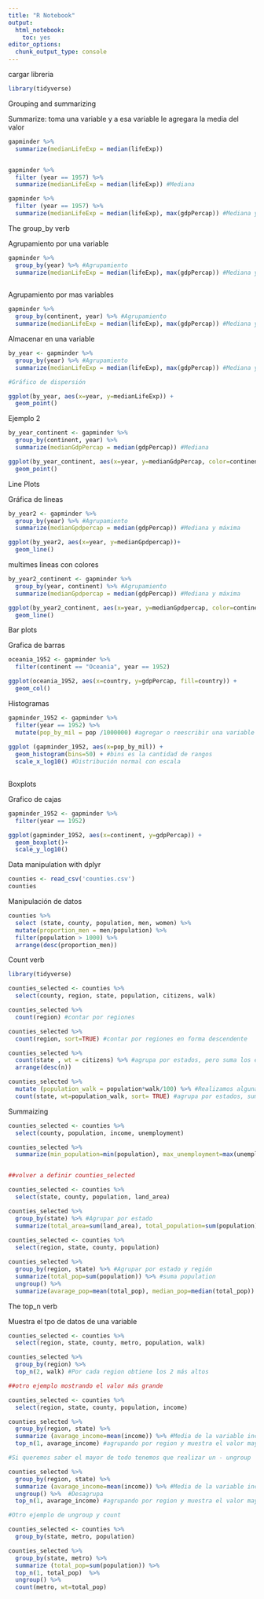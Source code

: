 ```yaml
---
title: "R Notebook"
output: 
  html_notebook: 
    toc: yes
editor_options: 
  chunk_output_type: console
---
```


cargar libreria

```r

library(tidyverse)

```

Grouping and summarizing

Summarize: toma una variable y a esa variable le agregara la media del valor

```r

gapminder %>%
  summarize(medianLifeExp = median(lifeExp))


gapminder %>%
  filter (year == 1957) %>%
  summarize(medianLifeExp = median(lifeExp)) #Mediana

gapminder %>%
  filter (year == 1957) %>%
  summarize(medianLifeExp = median(lifeExp), max(gdpPercap)) #Mediana y máxima

```

The group_by verb

Agrupamiento por una variable

```r
gapminder %>%
  group_by(year) %>% #Agrupamiento
  summarize(medianLifeExp = median(lifeExp), max(gdpPercap)) #Mediana y máxima
  
```

Agrupamiento por mas variables

```r
gapminder %>%
  group_by(continent, year) %>% #Agrupamiento
  summarize(medianLifeExp = median(lifeExp), max(gdpPercap)) #Mediana y máxima
```

Almacenar en una variable

```r
by_year <- gapminder %>%
  group_by(year) %>% #Agrupamiento
  summarize(medianLifeExp = median(lifeExp), max(gdpPercap)) #Mediana y máxima

#Gráfico de dispersión

ggplot(by_year, aes(x=year, y=medianLifeExp)) +
  geom_point()

```
Ejemplo 2 

```r

by_year_continent <- gapminder %>%
  group_by(continent, year) %>% 
  summarize(medianGdpPercap = median(gdpPercap)) #Mediana

ggplot(by_year_continent, aes(x=year, y=medianGdpPercap, color=continent)) +
  geom_point()


```

Line Plots

Gráfica de lineas

```r
by_year2 <- gapminder %>%
  group_by(year) %>% #Agrupamiento
  summarize(medianGpdpercap = median(gdpPercap)) #Mediana y máxima

ggplot(by_year2, aes(x=year, y=medianGpdpercap))+
  geom_line()


```


multimes lineas con colores

```r

by_year2_continent <- gapminder %>%
  group_by(year, continent) %>% #Agrupamiento
  summarize(medianGpdpercap = median(gdpPercap)) #Mediana y máxima

ggplot(by_year2_continent, aes(x=year, y=medianGpdpercap, color=continent))+
  geom_line()

```

Bar plots

Grafica de barras

```r
oceania_1952 <- gapminder %>%
  filter(continent == "Oceania", year == 1952)

ggplot(oceania_1952, aes(x=country, y=gdpPercap, fill=country)) +
  geom_col()

```


Histogramas

```r

gapminder_1952 <- gapminder %>%
  filter(year == 1952) %>%
  mutate(pop_by_mil = pop /1000000) #agregar o reescribir una variable
  
ggplot (gapminder_1952, aes(x=pop_by_mil)) +
  geom_histogram(bins=50) + #bins es la cantidad de rangos
  scale_x_log10() #Distribución normal con escala
  
```

Boxplots

Grafico de cajas

```r
gapminder_1952 <- gapminder %>%
  filter(year == 1952) 

ggplot(gapminder_1952, aes(x=continent, y=gdpPercap)) +
  geom_boxplot()+
  scale_y_log10()


```


Data manipulation with dplyr

```r
counties <- read_csv('counties.csv')
counties

```

Manipulación de datos

```r

counties %>% 
  select (state, county, population, men, women) %>%
  mutate(proportion_men = men/population) %>%
  filter(population > 1000) %>%
  arrange(desc(proportion_men))


```

Count verb

```r
library(tidyverse)

counties_selected <- counties %>%
  select(county, region, state, population, citizens, walk)

counties_selected %>%
  count(region) #contar por regiones

counties_selected %>%
  count(region, sort=TRUE) #contar por regiones en forma descendente

counties_selected %>%
  count(state , wt = citizens) %>% #agrupa por estados, pero suma los elementos de citizens
  arrange(desc(n))

counties_selected %>%
  mutate (population_walk = population*walk/100) %>% #Realizamos alguna operación
  count(state, wt=population_walk, sort= TRUE) #agrupa por estados, suma los resultados de pop, y ordena

```

Summaizing

```r

counties_selected <- counties %>%
  select(county, population, income, unemployment)

counties_selected %>%
  summarize(min_population=min(population), max_unemployment=max(unemployment), avarange_income=mean(income)) #Minimo, maximo, media


##volver a definir counties_selected

counties_selected <- counties %>%
  select(state, county, population, land_area)

counties_selected %>%
  group_by(state) %>% #Agrupar por estado
  summarize(total_area=sum(land_area), total_population=sum(population)) #suma
  
counties_selected <- counties %>%
  select(region, state, county, population)

counties_selected %>%
  group_by(region, state) %>% #Agrupar por estado y región
  summarize(total_pop=sum(population)) %>% #suma population
  ungroup() %>%
  summarize(avarage_pop=mean(total_pop), median_pop=median(total_pop))


```

The top_n verb

Muestra el tpo de datos de una variable

```r

counties_selected <- counties %>%
  select(region, state, county, metro, population, walk)

counties_selected %>%
  group_by(region) %>%
  top_n(2, walk) #Por cada region obtiene los 2 más altos

##otro ejemplo mostrando el valor más grande 

counties_selected <- counties %>%
  select(region, state, county, population, income)

counties_selected %>%
  group_by(region, state) %>%
  summarize (avarage_income=mean(income)) %>% #Media de la variable income
  top_n(1, avarage_income) #agrupando por region y muestra el valor mayor

#Si queremos saber el mayor de todo tenemos que realizar un - ungroup

counties_selected %>%
  group_by(region, state) %>%
  summarize (avarage_income=mean(income)) %>% #Media de la variable income
  ungroup() %>%  #Desagrupa
  top_n(1, avarage_income) #agrupando por region y muestra el valor mayor pero de todo

```



```r

#Otro ejemplo de ungroup y count

counties_selected <- counties %>%
  group_by(state, metro, population) 

counties_selected %>%
  group_by(state, metro) %>% 
  summarize (total_pop=sum(population)) %>%
  top_n(1, total_pop)  %>%
  ungroup() %>%
  count(metro, wt=total_pop)


```







